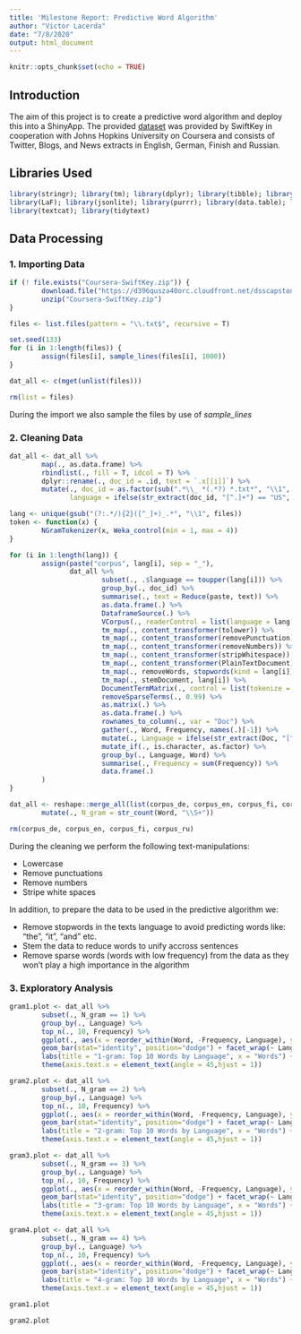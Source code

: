 ```yaml
---
title: 'Milestone Report: Predictive Word Algorithm'
author: "Victor Lacerda"
date: "7/8/2020"
output: html_document
---
```


```r
knitr::opts_chunk$set(echo = TRUE)
```

## Introduction

The aim of this project is to create a predictive word algorithm and deploy this into a ShinyApp. The provided [dataset](https://d396qusza40orc.cloudfront.net/dsscapstone/dataset/Coursera-SwiftKey.zip) was provided by SwiftKey in cooperation with Johns Hopkins University on Coursera and consists of Twitter, Blogs, and News extracts in English, German, Finish and Russian.

## Libraries Used 

```r
library(stringr); library(tm); library(dplyr); library(tibble); library(reshape); library(caret); library(RWeka) 
library(LaF); library(jsonlite); library(purrr); library(data.table); library(tidyr); library(ggplot2)
library(textcat); library(tidytext)
```

## Data Processing

### 1. Importing Data

```r
if (! file.exists("Coursera-SwiftKey.zip")) {
        download.file("https://d396qusza40orc.cloudfront.net/dsscapstone/dataset/Coursera-SwiftKey.zip", "Coursera-SwiftKey.zip", mode = "wb")
        unzip("Coursera-SwiftKey.zip")
}

files <- list.files(pattern = "\\.txt$", recursive = T)

set.seed(133)
for (i in 1:length(files)) {
        assign(files[i], sample_lines(files[i], 1000))
}

dat_all <- c(mget(unlist(files)))

rm(list = files)
```

During the import we also sample the files by use of *sample_lines*

### 2. Cleaning Data 

```r
dat_all <- dat_all %>%
        map(., as.data.frame) %>%
        rbindlist(., fill = T, idcol = T) %>%
        dplyr::rename(., doc_id = .id, text = `.x[[i]]`) %>%
        mutate(., doc_id = as.factor(sub(".*\\_ *(.*?) *.txt*", "\\1", doc_id)),
               language = ifelse(str_extract(doc_id, "[^.]+") == "US", "EN", str_extract(doc_id, "[^.]+")))

lang <- unique(gsub("(?:.*/){2}([^_]+)_.*", "\\1", files))
token <- function(x) {
        NGramTokenizer(x, Weka_control(min = 1, max = 4))
}

for (i in 1:length(lang)) {
        assign(paste("corpus", lang[i], sep = "_"),
               dat_all %>%
                       subset(., .$language == toupper(lang[i])) %>%
                       group_by(., doc_id) %>%
                       summarise(., text = Reduce(paste, text)) %>%
                       as.data.frame(.) %>%
                       DataframeSource(.) %>%
                       VCorpus(., readerControl = list(language = lang[i])) %>%
                       tm_map(., content_transformer(tolower)) %>%
                       tm_map(., content_transformer(removePunctuation)) %>%
                       tm_map(., content_transformer(removeNumbers)) %>%
                       tm_map(., content_transformer(stripWhitespace)) %>%
                       tm_map(., content_transformer(PlainTextDocument)) %>%
                       tm_map(., removeWords, stopwords(kind = lang[i])) %>%
                       tm_map(., stemDocument, lang[i]) %>%
                       DocumentTermMatrix(., control = list(tokenize = token)) %>%
                       removeSparseTerms(., 0.99) %>%
                       as.matrix(.) %>%
                       as.data.frame(.) %>%
                       rownames_to_column(., var = "Doc") %>%
                       gather(., Word, Frequency, names(.)[-1]) %>%
                       mutate(., Language = ifelse(str_extract(Doc, "[^.]+") == "US", "EN", str_extract(Doc, "[^.]+"))) %>%
                       mutate_if(., is.character, as.factor) %>%
                       group_by(., Language, Word) %>%
                       summarise(., Frequency = sum(Frequency)) %>%
                       data.frame(.)
        )
}

dat_all <- reshape::merge_all(list(corpus_de, corpus_en, corpus_fi, corpus_ru)) %>%
        mutate(., N_gram = str_count(Word, "\\S+"))

rm(corpus_de, corpus_en, corpus_fi, corpus_ru)
```

During the cleaning we perform the following text-manipulations:

+ Lowercase
+ Remove punctuations
+ Remove numbers
+ Stripe white spaces

In addition, to prepare the data to be used in the predictive algorithm we:

+ Remove stopwords in the texts language to avoid predicting words like: "the", "it", "and" etc.
+ Stem the data to reduce words to unify accross sentences
+ Remove sparse words (words with low frequency) from the data as they won't play a high importance in the algorithm

### 3. Exploratory Analysis 

```r
gram1.plot <- dat_all %>%
        subset(., N_gram == 1) %>% 
        group_by(., Language) %>%
        top_n(., 10, Frequency) %>%
        ggplot(., aes(x = reorder_within(Word, -Frequency, Language), y = Frequency, fill = Language)) + 
        geom_bar(stat="identity", position="dodge") + facet_wrap(~ Language, ncol = 4, scales='free_x') + theme_bw() + 
        labs(title = "1-gram: Top 10 Words by Language", x = "Words") + scale_x_reordered() + 
        theme(axis.text.x = element_text(angle = 45,hjust = 1))

gram2.plot <- dat_all %>%
        subset(., N_gram == 2) %>% 
        group_by(., Language) %>%
        top_n(., 10, Frequency) %>%
        ggplot(., aes(x = reorder_within(Word, -Frequency, Language), y = Frequency, fill = Language)) + 
        geom_bar(stat="identity", position="dodge") + facet_wrap(~ Language, ncol = 4, scales='free_x') + theme_bw() + 
        labs(title = "2-gram: Top 10 Words by Language", x = "Words") + scale_x_reordered() + 
        theme(axis.text.x = element_text(angle = 45,hjust = 1))

gram3.plot <- dat_all %>%
        subset(., N_gram == 3) %>% 
        group_by(., Language) %>%
        top_n(., 10, Frequency) %>%
        ggplot(., aes(x = reorder_within(Word, -Frequency, Language), y = Frequency, fill = Language)) + 
        geom_bar(stat="identity", position="dodge") + facet_wrap(~ Language, ncol = 4, scales='free_x') + theme_bw() + 
        labs(title = "3-gram: Top 10 Words by Language", x = "Words") + scale_x_reordered() + 
        theme(axis.text.x = element_text(angle = 45,hjust = 1))

gram4.plot <- dat_all %>%
        subset(., N_gram == 4) %>% 
        group_by(., Language) %>%
        top_n(., 10, Frequency) %>%
        ggplot(., aes(x = reorder_within(Word, -Frequency, Language), y = Frequency, fill = Language)) + 
        geom_bar(stat="identity", position="dodge") + facet_wrap(~ Language, ncol = 4, scales='free_x') + theme_bw() + 
        labs(title = "4-gram: Top 10 Words by Language", x = "Words") + scale_x_reordered() + 
        theme(axis.text.x = element_text(angle = 45,hjust = 1))
```

```r
gram1.plot
```

```r
gram2.plot
```
